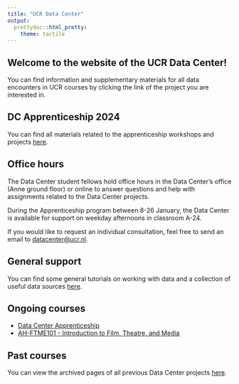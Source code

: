 ```yaml
---
title: "UCR Data Center"
output: 
  prettydoc::html_pretty:
    theme: tactile
---
```


## Welcome to the website of the UCR Data Center!

You can find information and supplementary materials for all data encounters in UCR courses by clicking the link of the project you are interested in.

## DC Apprenticeship 2024

You can find all materials related to the apprenticeship workshops and projects [here](apprenticeship.html).

## Office hours

The Data Center student fellows hold office hours in the Data Center's office (Anne ground floor) or online to answer questions and help with assignments related to the Data Center projects.

During the Apprenticeship program between 8-26 January, the Data Center is available for support on weekday afternoons in classroom A-24.

If you would like to request an individual consultation, feel free to send an email to [datacenter@ucr.nl](mailto:datacenter@ucr.nl).

## General support

You can find some general tutorials on working with data and a collection of useful data sources [here](tutorial.html).

## Ongoing courses

* [Data Center Apprenticeship](apprenticeship.html)
* [AH-FTME101 - Introduction to Film, Theatre, and Media](AH-FTME101.html)

## Past courses

You can view the archived pages of all previous Data Center projects [here](archive.html).